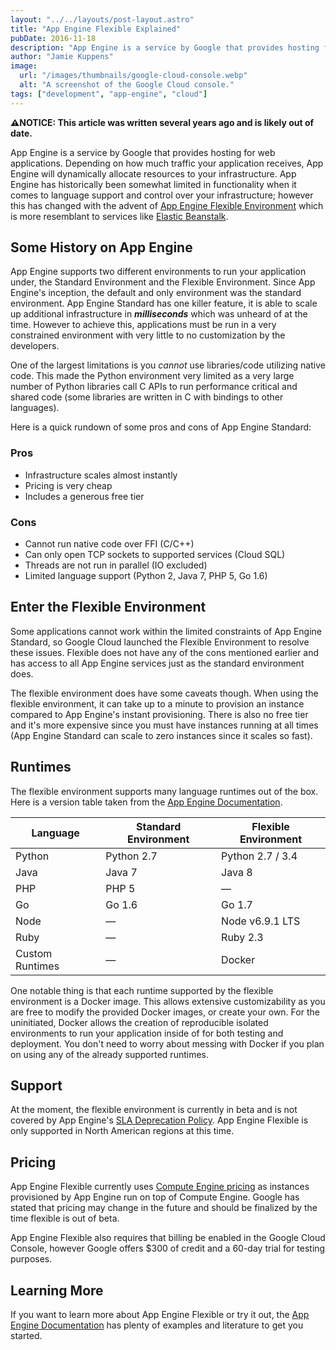 ```yaml
---
layout: "../../layouts/post-layout.astro"
title: "App Engine Flexible Explained"
pubDate: 2016-11-18
description: "App Engine is a service by Google that provides hosting for web applications. Depending on how much traffic your application receives, App Engine will dynamically allocate resources to your infrastructure.  App Engine has historically been somewhat limited in functionality when it comes to language support and control over your infrastructure; however this has changed with the advent of App Engine Flexible Environment which is more resemblant to services like Elastic Beanstalk."
author: "Jamie Kuppens"
image:
  url: "/images/thumbnails/google-cloud-console.webp"
  alt: "A screenshot of the Google Cloud console."
tags: ["development", "app-engine", "cloud"]
---
```


**⚠️NOTICE: This article was written several years ago and is likely out of date.**

App Engine is a service by Google that provides hosting for web applications. Depending on how much
traffic your application receives, App Engine will dynamically allocate resources to your
infrastructure. App Engine has historically been somewhat limited in functionality when it comes to
language support and control over your infrastructure; however this has changed with the advent of
[App Engine Flexible Environment](https://cloud.google.com/appengine/docs/flexible/) which is more
resemblant to services like [Elastic Beanstalk](https://aws.amazon.com/elasticbeanstalk/).

## Some History on App Engine

App Engine supports two different environments to run your application under, the Standard
Environment and the Flexible Environment. Since App Engine's inception, the default and only
environment was the standard environment. App Engine Standard has one killer feature, it is able to
scale up additional infrastructure in **_milliseconds_** which was unheard of at the time. However
to achieve this, applications must be run in a very constrained environment with very little to no
customization by the developers.

One of the largest limitations is you _cannot_ use libraries/code utilizing native code. This made
the Python environment very limited as a very large number of Python libraries call C APIs to run
performance critical and shared code (some libraries are written in C with bindings to other
languages).

Here is a quick rundown of some pros and cons of App Engine Standard:

### Pros

- Infrastructure scales almost instantly
- Pricing is very cheap
- Includes a generous free tier

### Cons

- Cannot run native code over FFI (C/C++)
- Can only open TCP sockets to supported services (Cloud SQL)
- Threads are not run in parallel (IO excluded)
- Limited language support (Python 2, Java 7, PHP 5, Go 1.6)

## Enter the Flexible Environment

Some applications cannot work within the limited constraints of App Engine Standard, so Google Cloud
launched the Flexible Environment to resolve these issues. Flexible does not have any of the cons
mentioned earlier and has access to all App Engine services just as the standard environment does.

The flexible environment does have some caveats though. When using the flexible environment, it can
take up to a minute to provision an instance compared to App Engine's instant provisioning. There is
also no free tier and it's more expensive since you must have instances running at all times (App
Engine Standard can scale to zero instances since it scales so fast).

## Runtimes

The flexible environment supports many language runtimes out of the box. Here is a version table
taken from the [App Engine Documentation](https://cloud.google.com/appengine/docs).

| Language        | Standard Environment | Flexible Environment |
| --------------- | -------------------- | -------------------- |
| Python          | Python 2.7           | Python 2.7 / 3.4     |
| Java            | Java 7               | Java 8               |
| PHP             | PHP 5                | —                    |
| Go              | Go 1.6               | Go 1.7               |
| Node            | —                    | Node v6.9.1 LTS      |
| Ruby            | —                    | Ruby 2.3             |
| Custom Runtimes | —                    | Docker               |

One notable thing is that each runtime supported by the flexible environment is a Docker image. This
allows extensive customizability as you are free to modify the provided Docker images, or create
your own. For the uninitiated, Docker allows the creation of reproducible isolated environments to
run your application inside of for both testing and deployment. You don't need to worry about
messing with Docker if you plan on using any of the already supported runtimes.

## Support

At the moment, the flexible environment is currently in beta and is not covered by App Engine's [SLA
Deprecation Policy](https://cloud.google.com/appengine/sla). App Engine Flexible is only supported
in North American regions at this time.

## Pricing

App Engine Flexible currently uses [Compute Engine
pricing](https://cloud.google.com/compute/pricing) as instances provisioned by App Engine run on top
of Compute Engine. Google has stated that pricing may change in the future and should be finalized
by the time flexible is out of beta.

App Engine Flexible also requires that billing be enabled in the Google Cloud Console, however
Google offers $300 of credit and a 60-day trial for testing purposes.

## Learning More

If you want to learn more about App Engine Flexible or try it out, the [App Engine
Documentation](https://cloud.google.com/appengine/docs/flexible/python/) has plenty of examples and
literature to get you started.
